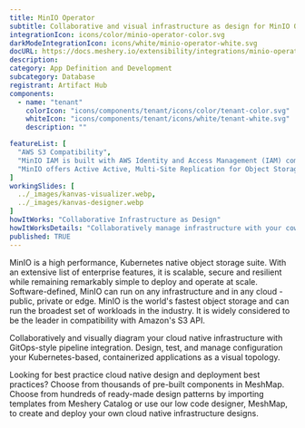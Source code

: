 ```yaml
---
title: MinIO Operator
subtitle: Collaborative and visual infrastructure as design for MinIO Operator
integrationIcon: icons/color/minio-operator-color.svg
darkModeIntegrationIcon: icons/white/minio-operator-white.svg
docURL: https://docs.meshery.io/extensibility/integrations/minio-operator
description: 
category: App Definition and Development
subcategory: Database
registrant: Artifact Hub
components:
  - name: "tenant"
    colorIcon: "icons/components/tenant/icons/color/tenant-color.svg"
    whiteIcon: "icons/components/tenant/icons/white/tenant-white.svg"
    description: ""

featureList: [
  "AWS S3 Compatibility",
  "MinIO IAM is built with AWS Identity and Access Management (IAM) compatibility at its core and presents that framework to applications and users no matter the environment.",
  "MinIO offers Active Active, Multi-Site Replication for Object Storage is a key requirement for mission-critical production environments."
]
workingSlides: [
  ../_images/kanvas-visualizer.webp,
  ../_images/kanvas-designer.webp
]
howItWorks: "Collaborative Infrastructure as Design"
howItWorksDetails: "Collaboratively manage infrastructure with your coworkers synchronously sharing the same designs."
published: TRUE
---
```

<p>
MinIO is a high performance, Kubernetes native object storage suite. With an extensive list of enterprise features, it is scalable, secure and resilient while remaining remarkably simple to deploy and operate at scale. Software-defined, MinIO can run on any infrastructure and in any cloud - public, private or edge. MinIO is the world's fastest object storage and can run the broadest set of workloads in the industry. It is widely considered to be the leader in compatibility with Amazon's S3 API.
</p>
<p>
    Collaboratively and visually diagram your cloud native infrastructure with GitOps-style pipeline integration. Design, test, and manage configuration your Kubernetes-based, containerized applications as a visual topology.
</p>
<p>
    Looking for best practice cloud native design and deployment best practices? Choose from thousands of pre-built components in MeshMap. Choose from hundreds of ready-made design patterns by importing templates from Meshery Catalog or use our low code designer, MeshMap, to create and deploy your own cloud native infrastructure designs.
</p>
